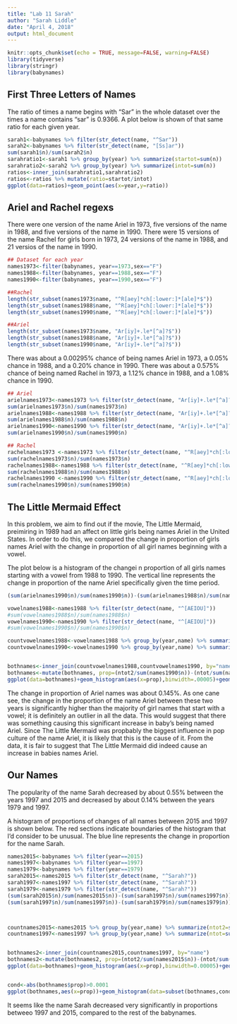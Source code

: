 ---
title: "Lab 11 Sarah"
author: "Sarah Liddle"
date: "April 4, 2018"
output: html_document
---

```{r setup, include=FALSE}
knitr::opts_chunk$set(echo = TRUE, message=FALSE, warning=FALSE)
library(tidyverse)
library(stringr)
library(babynames)
```

## First Three Letters of Names

The ratio of times a name begins with "Sar" in the whole dataset over the times a name contains "sar" is 0.9366. A plot below is shown of that same ratio for each given year.

```{r part1sarah}
sarah1<-babynames %>% filter(str_detect(name, "^Sar"))
sarah2<-babynames %>% filter(str_detect(name, "[Ss]ar"))
sum(sarah1$n)/sum(sarah2$n)
sarahratio1<-sarah1 %>% group_by(year) %>% summarize(startot=sum(n))
sarahratio2<-sarah2 %>% group_by(year) %>% summarize(intot=sum(n))
ratios<-inner_join(sarahratio1,sarahratio2)
ratios<-ratios %>% mutate(ratio=startot/intot)
ggplot(data=ratios)+geom_point(aes(x=year,y=ratio))
```


## Ariel and Rachel regexs

There were one version of the name Ariel in 1973, five versions of the name in 1988, and five versions of the name in 1990. There were 15 versions of the name Rachel for girls born in 1973, 24 versions of the name in 1988, and 21 versios of the name in 1990. 


``` {r part2sarah}
## Dataset for each year
names1973<-filter(babynames, year==1973,sex=="F")
names1988<-filter(babynames, year==1988,sex=="F")
names1990<-filter(babynames, year==1990,sex=="F")

##Rachel
length(str_subset(names1973$name, "^R[aey]*ch[:lower:]*[ale]*$"))
length(str_subset(names1988$name, "^R[aey]*ch[:lower:]*[ale]*$"))
length(str_subset(names1990$name, "^R[aey]*ch[:lower:]*[ale]*$"))

##Ariel
length(str_subset(names1973$name, "Ar[iy]+.le*[^a]?$"))
length(str_subset(names1988$name, "Ar[iy]+.le*[^a]?$"))
length(str_subset(names1990$name, "Ar[iy]+.le*[^a]?$"))

```

There was about a 0.00295% chance of being names Ariel in 1973, a 0.05% chance in 1988, and a 0.20% chance in 1990. There was about a 0.575% chance of being named Rachel in 1973, a 1.12% chance in 1988, and a 1.08% chance in 1990. 

```{r sarah2part2}

## Ariel
arielnames1973<-names1973 %>% filter(str_detect(name, "Ar[iy]+.le*[^a]?$"))
sum(arielnames1973$n)/sum(names1973$n)
arielnames1988<-names1988 %>% filter(str_detect(name, "Ar[iy]+.le*[^a]?$"))
sum(arielnames1988$n)/sum(names1988$n)
arielnames1990<-names1990 %>% filter(str_detect(name, "Ar[iy]+.le*[^a]?$"))
sum(arielnames1990$n)/sum(names1990$n)

## Rachel
rachelnames1973 <-names1973 %>% filter(str_detect(name, "^R[aey]*ch[:lower:]*[ale]*$"))
sum(rachelnames1973$n)/sum(names1973$n)
rachelnames1988<-names1988 %>% filter(str_detect(name, "^R[aey]*ch[:lower:]*[ale]*$"))
sum(rachelnames1988$n)/sum(names1988$n)
rachelnames1990 <-names1990 %>% filter(str_detect(name, "^R[aey]*ch[:lower:]*[ale]*$"))
sum(rachelnames1990$n)/sum(names1990$n)

```
## The Little Mermaid Effect

In this problem, we aim to find out if the movie, The Little Mermaid, preimiring in 1989 had an affect on little girls being names Ariel in the United States. In order to do this, we compared the change in proportion of girls names Ariel with the change in proportion of all girl names beginning with a vowel. 

The plot below is a histogram of the changei n proportion of all girls names starting with a vowel from 1988 to 1990. The vertical line represents the change in proportion of the name Ariel specifically given the time period. 

```{r part3sarah1}
(sum(arielnames1990$n)/sum(names1990$n))-(sum(arielnames1988$n)/sum(names1988$n))

vowelnames1988<-names1988 %>% filter(str_detect(name, "^[AEIOU]"))
#sum(vowelnames1988$n)/sum(names1988$n)
vowelnames1990<-names1990 %>% filter(str_detect(name, "^[AEIOU]"))
#sum(vowelnames1990$n)/sum(names1990$n)

countvowelnames1988<-vowelnames1988 %>% group_by(year,name) %>% summarize(ntot=sum(n))
countvowelnames1990<-vowelnames1990 %>% group_by(year,name) %>% summarize(ntot2=sum(n))


bothnames<-inner_join(countvowelnames1988,countvowelnames1990, by="name")
bothnames<-mutate(bothnames, prop=(ntot2/sum(names1990$n))-(ntot/sum(names1988$n)))
ggplot(data=bothnames)+geom_histogram(aes(x=prop),binwidth=.00005)+geom_vline(xintercept=0.001455705)
```


The change in proportion of Ariel names was about 0.145%. As one cane see, the change in the proportion of the name Ariel between these two years is significantly higher than the majority of girl names that start with a vowel; it is definitely an outlier in all the data. This would suggest that there was something causing this significant increase in baby's being named Ariel. Since The Little Mermaid was propbably the biggest influence in pop culture of the name Ariel, it is likely that this is the cause of it. From the data, it is fair to suggest that The Little Mermaid did indeed cause an increase in babies names Ariel. 

## Our Names

The popularity of the name Sarah decreased by about 0.55% between the years 1997 and 2015 and decreased by about 0.14% between the years 1979 and 1997. 

A histogram of proportions of changes of all names between 2015 and 1997 is shown below. The red sections indicate boundaries of the histogram that I'd consider to be unusual. The blue line represents the change in proportion for the name Sarah. 


```{r part4sarah1}
names2015<-babynames %>% filter(year==2015)
names1997<-babynames %>% filter(year==1997)
names1979<-babynames %>% filter(year==1979)
sarah2015<-names2015 %>% filter(str_detect(name, "^Sarah?"))
sarah1997<-names1997 %>% filter(str_detect(name, "^Sarah?"))
sarah1979<-names1979 %>% filter(str_detect(name, "^Sarah?"))
(sum(sarah2015$n)/sum(names2015$n))-(sum(sarah1997$n)/sum(names1997$n))
(sum(sarah1997$n)/sum(names1997$n))-(sum(sarah1979$n)/sum(names1979$n))



countnames2015<-names2015 %>% group_by(year,name) %>% summarize(ntot2=sum(n))
countnames1997<-names1997 %>% group_by(year,name) %>% summarize(ntot=sum(n))


bothnames2<-inner_join(countnames2015,countnames1997, by="name")
bothnames2<-mutate(bothnames2, prop=(ntot2/sum(names2015$n))-(ntot/sum(names1997$n)))
ggplot(data=bothnames)+geom_histogram(aes(x=prop),binwidth=0.00005)+geom_vline(xintercept=-0.00055, color="red")


cond<-abs(bothnames$prop)>0.0001
ggplot(bothnames,aes(x=prop))+geom_histogram(data=subset(bothnames,cond==FALSE),fill="grey", binwidth=0.00005)+geom_histogram(data=subset(bothnames,cond==TRUE),fill="red", binwidth=0.00005)+geom_vline(xintercept=-0.00055, color="blue")
```


It seems like the name Sarah decreased very significantly in proportions betweeo 1997 and 2015, compared to the rest of the babynames. 

